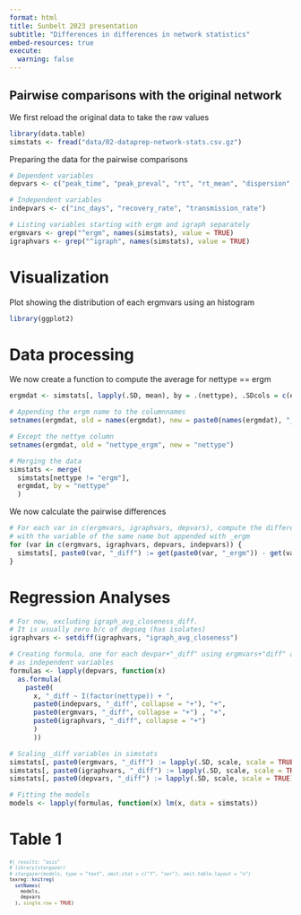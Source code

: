 ```yaml
---
format: html
title: Sunbelt 2023 presentation
subtitle: "Differences in differences in network statistics"
embed-resources: true
execute: 
  warning: false
---
```


## Pairwise comparisons with the original network

We first reload the original data to take the raw values

```r
library(data.table)
simstats <- fread("data/02-dataprep-network-stats.csv.gz")
```

Preparing the data for the pairwise comparisons

```r
# Dependent variables
depvars <- c("peak_time", "peak_preval", "rt", "rt_mean", "dispersion", "gentime")

# Independent variables
indepvars <- c("inc_days", "recovery_rate", "transmission_rate")

# Listing variables starting with ergm and igraph separately
ergmvars <- grep("^ergm", names(simstats), value = TRUE)
igraphvars <- grep("^igraph", names(simstats), value = TRUE)
```

# Visualization

Plot showing the distribution of each ergmvars using an histogram

```r
library(ggplot2)

```



# Data processing

We now create a function to compute the average for nettype == ergm

```r
ergmdat <- simstats[, lapply(.SD, mean), by = .(nettype), .SDcols = c(ergmvars, igraphvars, depvars, indepvars)]

# Appending the ergm name to the columnnames
setnames(ergmdat, old = names(ergmdat), new = paste0(names(ergmdat), "_ergm"))

# Except the nettye column
setnames(ergmdat, old = "nettype_ergm", new = "nettype")

# Merging the data
simstats <- merge(
  simstats[nettype != "ergm"],
  ergmdat, by = "nettype"
  )
```

We now calculate the pairwise differences

```r
# For each var in c(ergmvars, igraphvars, depvars), compute the difference
# with the variable of the same name but appended with _ergm
for (var in c(ergmvars, igraphvars, depvars, indepvars)) {
  simstats[, paste0(var, "_diff") := get(paste0(var, "_ergm")) - get(var)]
}

```

# Regression Analyses


```r
# For now, excluding igraph_avg_closeness_diff.
# It is usually zero b/c of degseq (has isolates)
igraphvars <- setdiff(igraphvars, "igraph_avg_closeness")

# Creating formula, one for each devpar+"_diff" using ergmvars+"diff" and igraphvars+"diff"
# as independent variables
formulas <- lapply(depvars, function(x) 
  as.formula(
    paste0(
      x, "_diff ~ I(factor(nettype)) + ",
      paste0(indepvars, "_diff", collapse = "+"), "+",
      paste0(ergmvars, "_diff", collapse = "+") , "+",
      paste0(igraphvars, "_diff", collapse = "+")
      )
      ))

# Scaling _diff variables in simstats
simstats[, paste0(ergmvars, "_diff") := lapply(.SD, scale, scale = TRUE), .SDcols = paste0(ergmvars, "_diff")]
simstats[, paste0(igraphvars, "_diff") := lapply(.SD, scale, scale = TRUE), .SDcols = paste0(igraphvars, "_diff")]
simstats[, paste0(depvars, "_diff") := lapply(.SD, scale, scale = TRUE), .SDcols = paste0(depvars, "_diff")]

# Fitting the models
models <- lapply(formulas, function(x) lm(x, data = simstats))
```



# Table 1

::: {style="font-size: 70%"}

```r
#| results: "asis"
# library(stargazer)
# stargazer(models, type = "text", omit.stat = c("f", "ser"), omit.table.layout = "n")
texreg::knitreg(
  setNames(
    models, 
    depvars
  ), single.row = TRUE)
```

:::